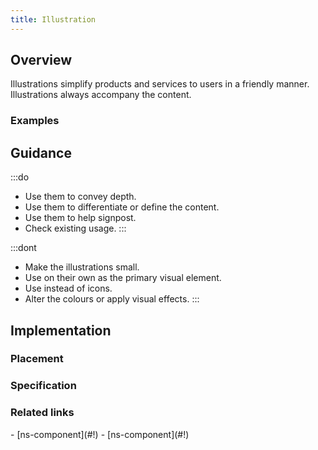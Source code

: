 ```yaml
---
title: Illustration
---
```




## Overview

<CompDetails name={componentName} />

Illustrations simplify products and services to users in a friendly manner. Illustrations always accompany the content.

### Examples

<ExampleViewer type="standard" />

## Guidance

:::do
- Use them to convey depth.
- Use them to differentiate or define the content.
- Use them to help signpost.
- Check existing usage.
:::

:::dont
- Make the illustrations small.
- Use on their own as the primary visual element.
- Use instead of icons.
- Alter the colours or apply visual effects.
:::

## Implementation

### Placement

<Placement name={componentName} />

### Specification

<Specification name={componentName} />

### Related links

<RelatedLinks name={componentName}>
- [ns-component](#!)
- [ns-component](#!)
</RelatedLinks>

